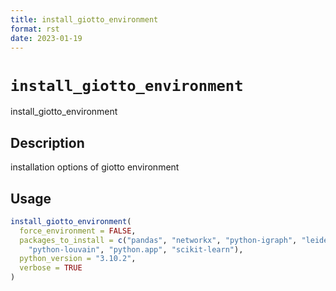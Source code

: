 ```yaml
--- 
title: install_giotto_environment 
format: rst 
date: 2023-01-19 
--- 
```

# `install_giotto_environment`

install_giotto_environment


## Description

installation options of giotto environment


## Usage

```r
install_giotto_environment(
  force_environment = FALSE,
  packages_to_install = c("pandas", "networkx", "python-igraph", "leidenalg",
    "python-louvain", "python.app", "scikit-learn"),
  python_version = "3.10.2",
  verbose = TRUE
)
```


